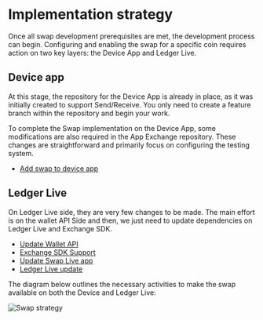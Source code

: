 # Implementation strategy

Once all swap development prerequisites are met, the development process can begin. Configuring and enabling the swap for a specific coin requires action on two key layers: the Device App and Ledger Live.

## Device app

At this stage, the repository for the Device App is already in place, as it was initially created to support Send/Receive. You only need to create a feature branch within the repository and begin your work.

To complete the Swap implementation on the Device App, some modifications are also required in the App Exchange repository. These changes are straightforward and primarily focus on configuring the testing system.

- [Add swap to device app](https://ledgerhq.github.io/app-exchange/)

## Ledger Live

On Ledger Live side, they are very few changes to be made. The main effort is on the wallet API Side and then, we just need to update dependencies on Ledger Live and Exchange SDK.

- [Update Wallet API](./wallet-api)
- [Exchange SDK Support](./exchange-sdk)
- [Update Swap Live app](./swap-live-app)
- [Ledger Live update](./ledger-live)

The diagram below outlines the necessary activities to make the swap available on both the Device and Ledger Live:

![Swap strategy](./images/swap-strategy.png)
